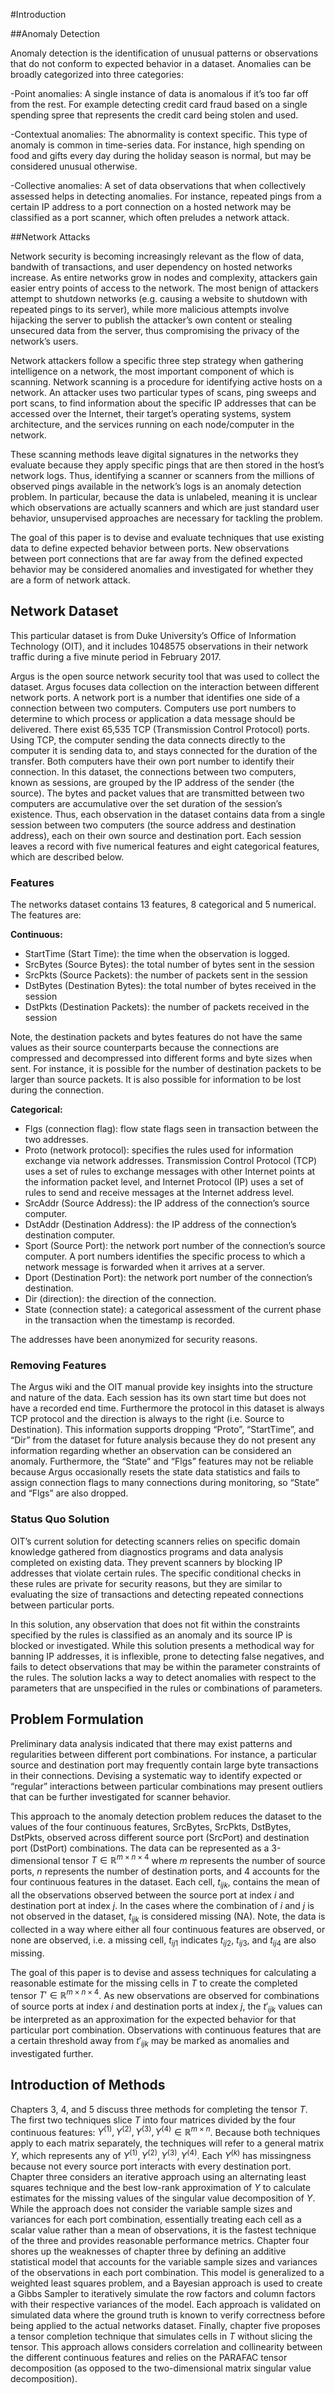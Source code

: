 #Introduction

##Anomaly Detection

  Anomaly detection is the identification of unusual patterns or observations that do not conform to expected behavior in a dataset. Anomalies can be broadly categorized into three categories:

-Point anomalies: A single instance of data is anomalous if it's too far off from the rest. For example detecting credit card fraud based on a single spending spree that represents the credit card being stolen and used.

-Contextual anomalies: The abnormality is context specific. This type of anomaly is common in time-series data. For instance, high spending on food and gifts every day during the holiday season is normal, but may be considered unusual otherwise.

-Collective anomalies: A set of data observations that when collectively assessed helps in detecting anomalies. For instance, repeated pings from a certain IP address to a port connection on a hosted network may be classified as a port scanner, which often preludes a network attack. 

##Network Attacks 

  Network security is becoming increasingly relevant as the flow of data, bandwith of transactions, and user dependency on hosted networks increase. As entire networks grow in nodes and complexity, attackers gain easier entry points of access to the network. The most benign of attackers attempt to shutdown networks (e.g. causing a website to shutdown with repeated pings to its server), while more malicious attempts involve hijacking the server to publish the attacker's own content or stealing unsecured data from the server, thus compromising the privacy of the network's users.

  Network attackers follow a specific three step strategy when gathering intelligence on a network, the most important component of which is scanning. Network scanning is a procedure for identifying active hosts on a network. An attacker uses two particular types of scans, ping sweeps and port scans, to find information about the specific IP addresses that can be accessed over the Internet, their target's operating systems, system architecture, and the services running on each node/computer in the network. 

  These scanning methods leave digital signatures in the networks they evaluate because they apply specific pings that are then stored in the host's network logs. Thus, identifying a scanner or scanners from the millions of observed pings available in the network's logs is an anomaly detection problem. In particular, because the data is unlabeled, meaning it is unclear which observations are actually scanners and which are just standard user behavior, unsupervised approaches are necessary for tackling the problem.
  
  The goal of this paper is to devise and evaluate techniques that use existing data to define expected behavior between ports. New observations between port connections that are far away from the defined expected behavior may be considered anomalies and investigated for whether they are a form of network attack.
  
## Network Dataset

This particular dataset is from Duke University's Office of Information Technology (OIT), and it includes 1048575 observations in their network traffic during a five minute period in February 2017.

Argus is the open source network security tool that was used to collect the dataset. Argus focuses data collection on the interaction between different network ports. A network port is a number that identifies one side of a connection between two computers. Computers use port numbers to determine to which process or application a data message should be delivered. There exist 65,535 TCP (Transmission Control Protocol) ports. Using TCP, the computer sending the data connects directly to the computer it is sending data to, and stays connected for the duration of the transfer. Both computers have their own port number to identify their connection. In this dataset, the connections between two computers, known as sessions, are grouped by the IP address of the sender (the source). The bytes and packet values that are transmitted between two computers are accumulative over the set duration of the session's existence. Thus, each observation in the dataset contains data from a single session between two computers (the source address and destination address), each on their own source and destination port. Each session leaves a record with five numerical features and eight categorical features, which are described below.

### Features

The networks dataset contains 13 features, 8 categorical and 5 numerical. The features are: 

**Continuous:**

- StartTime (Start Time): the time when the observation is logged.
- SrcBytes (Source Bytes): the total number of bytes sent in the session
- SrcPkts (Source Packets): the number of packets sent in the session
- DstBytes (Destination Bytes): the total number of bytes received in the session
- DstPkts (Destination Packets): the number of packets received in the session 

Note, the destination packets and bytes features do not have the same values as their source counterparts because the connections are compressed and decompressed into different forms and byte sizes when sent. For instance, it is possible for the number of destination packets to be larger than source packets. It is also possible for information to be lost during the connection.

**Categorical:**

- Flgs (connection flag): flow state flags seen in transaction between the two addresses.
- Proto (network protocol): specifies the rules used for information exchange via network addresses. Transmission Control Protocol (TCP) uses a set of rules to exchange messages with other Internet points at the information packet level, and Internet Protocol (IP) uses a set of rules to send and receive messages at the Internet address level.
- SrcAddr (Source Address): the IP address of the connection's source computer.
- DstAddr (Destination Address): the IP address of the connection's destination computer.
- Sport (Source Port): the network port number of the connection's source computer. A port numbers identifies the specific process to which a network message is forwarded when it arrives at a server. 
- Dport (Destination Port): the network port number of the connection's destination.
- Dir (direction): the direction of the connection.
- State (connection state): a categorical assessment of the current phase in the transaction when the timestamp is recorded.

The addresses have been anonymized for security reasons.

### Removing Features

   The Argus wiki and the OIT manual provide key insights into the structure and nature of the data. Each session has its own start time but does not have a recorded end time. Furthermore the protocol in this dataset is always TCP protocol and the direction is always to the right (i.e. Source to Destination). This information supports dropping "Proto", "StartTime", and "Dir" from the dataset for future analysis because they do not present any information regarding whether an observation can be considered an anomaly. Furthermore, the "State" and "Flgs" features may not be reliable because Argus occasionally resets the state data statistics and fails to assign connection flags to many connections during monitoring, so "State" and "Flgs" are also dropped. 

### Status Quo Solution

  OIT's current solution for detecting scanners relies on specific domain knowledge gathered from diagnostics programs and data analysis completed on existing data. They prevent scanners by blocking IP addresses that violate certain rules. The specific conditional checks in these rules are private for security reasons, but they are similar to evaluating the size of transactions and detecting repeated connections between particular ports.

  In this solution, any observation that does not fit within the constraints specified by the rules is classified as an anomaly and its source IP is blocked or investigated. While this solution presents a methodical way for banning IP addresses, it is inflexible, prone to detecting false negatives, and fails to detect observations that may be within the parameter constraints of the rules. The solution lacks a way to detect anomalies with respect to the parameters that are unspecified in the rules or combinations of parameters.

## Problem Formulation

  Preliminary data analysis indicated that there may exist patterns and regularities between different port combinations. For instance, a particular source and destination port may frequently contain large byte transactions in their connections. Devising a systematic way to identify expected or "regular" interactions between particular combinations may present outliers that can be further investigated for scanner behavior. 

  This approach to the anomaly detection problem reduces the dataset to the values of the four continuous features, SrcBytes, SrcPkts, DstBytes, DstPkts, observed across different source port (SrcPort) and destination port (DstPort) combinations. The data can be represented as a 3-dimensional tensor $T \in \mathbb{R}^{m \times n \times 4}$ where $m$ represents the number of source ports, $n$ represents the number of destination ports, and $4$ accounts for the four continuous features in the dataset. Each cell, $t_{ijk}$, contains the mean of all the observations observed between the source port at index $i$ and destination port at index $j$. In the cases where the combination of $i$ and $j$ is not observed in the dataset, $t_{ijk}$ is considered missing (NA). Note, the data is collected in a way where either all four continuous features are observed, or none are observed, i.e. a missing cell, $t_{ij1}$ indicates $t_{ij2}$, $t_{ij3}$, and $t_{ij4}$ are also missing.

  The goal of this paper is to devise and assess techniques for calculating a reasonable estimate for the missing cells in $T$ to create the completed tensor $T' \in \mathbb{R}^{m \times n \times 4}$. As new observations are observed for combinations of source ports at index $i$ and destination ports at index $j$, the $t'_{ijk}$ values can be interpreted as an approximation for the expected behavior for that particular port combination. Observations with continuous features that are a certain threshold away from $t'_{ijk}$ may be marked as anomalies and investigated further. 


## Introduction of Methods

  Chapters 3, 4, and 5 discuss three methods for completing the tensor $T$. The first two techniques slice $T$ into four matrices divided by the four continuous features: $Y^{(1)}, Y^{(2)}, Y^{(3)}, Y^{(4)} \in \mathbb{R}^{m \times n}$. Because both techniques apply to each matrix separately, the techniques will refer to a general matrix $Y$, which represents any of $Y^{(1)}, Y^{(2)}, Y^{(3)}, Y^{(4)}$. Each $Y^{(k)}$ has missingness because not every source port interacts with every destination port. Chapter three considers an iterative approach using an alternating least squares technique and the best low-rank approximation of $Y$ to  calculate estimates for the missing values of the singular value decomposition of $Y$. While the approach does not consider the variable sample sizes and variances for each port combination, essentially treating each cell as a scalar value rather than a mean of observations, it is the fastest technique of the three and provides reasonable performance metrics. Chapter four shores up the weaknesses of chapter three by defining an additive statistical model that accounts for the variable sample sizes and variances of the observations in each port combination. This model is generalized to a weighted least squares problem, and a Bayesian approach is used to create a Gibbs Sampler to iteratively simulate the row factors and column factors with their respective variances of the model. Each approach is validated on simulated data where the ground truth is known to verify correctness before being applied to the actual networks dataset. Finally, chapter five proposes a tensor completion technique that simulates cells in $T$ without slicing the tensor. This approach allows considers correlation and collinearity between the different continuous features and relies on the PARAFAC tensor decomposition (as opposed to the two-dimensional matrix singular value decomposition).     